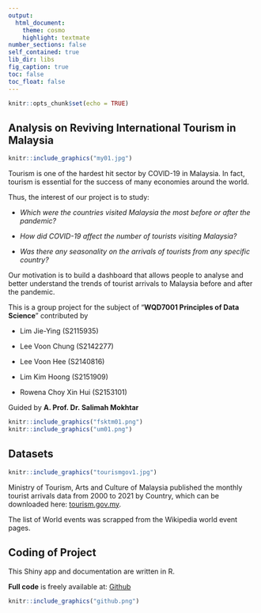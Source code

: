 ```yaml
---
output: 
  html_document: 
    theme: cosmo
    highlight: textmate
number_sections: false
self_contained: true
lib_dir: libs
fig_caption: true
toc: false
toc_float: false
---
```


```r
knitr::opts_chunk$set(echo = TRUE)
```

## **Analysis on Reviving International Tourism in Malaysia**

```r
knitr::include_graphics("my01.jpg")

```



Tourism is one of the hardest hit sector by COVID-19 in Malaysia. In fact, tourism is essential for the success of many economies around the world. 



Thus, the interest of our project is to study: 


* _Which were the countries visited Malaysia the most before or after the pandemic?_ 

* _How did COVID-19 affect the number of tourists visiting Malaysia?_ 

* _Was there any seasonality on the arrivals of tourists from any specific country?_ 

Our motivation is to build a dashboard that allows people to analyse and better understand the trends of tourist arrivals to Malaysia before and after the pandemic. 

This is a group project for the subject of "**WQD7001 Principles of Data Science**" contributed by 

* Lim Jie-Ying (S2115935) 

* Lee Voon Chung (S2142277) 

* Lee Voon Hee (S2140816) 

* Lim Kim Hoong (S2151909) 

* Rowena Choy Xin Hui (S2153101) 

Guided by **A. Prof. Dr. Salimah Mokhtar** 

```r
knitr::include_graphics("fsktm01.png")
knitr::include_graphics("um01.png")
```

## Datasets
```r
knitr::include_graphics("tourismgov1.jpg")
```

Ministry of Tourism, Arts and Culture of Malaysia published the monthly tourist arrivals data from 2000 to 2021 by Country, which can be downloaded here: [tourism.gov.my](https://mytourismdata.tourism.gov.my).

The list of World events was scrapped from the Wikipedia world event pages.

## Coding of Project 

This Shiny app and documentation are written in R. 

**Full code** is freely available at: 
[Github](https://github.com/LimKimHoong/WQD7001---M14)

```r
knitr::include_graphics("github.png")
```